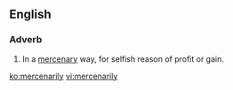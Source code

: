 ==English==

===Adverb===
{{en-adv}}

# In a [[mercenary]] way, for selfish reason of profit or gain.

[[ko:mercenarily]]
[[vi:mercenarily]]